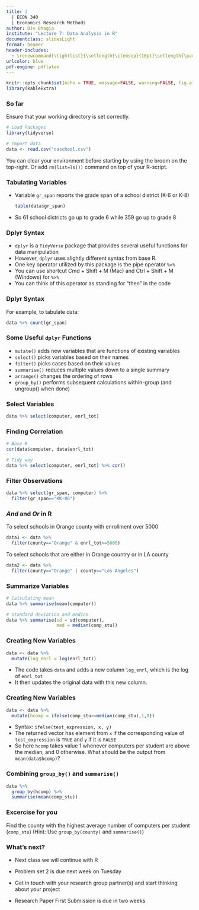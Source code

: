 ```yaml
---
title: |
  | ECON 340  
  | Economics Research Methods
author: Div Bhagia 
institute: "Lecture 7: Data Analysis in R"
documentclass: slidesLight
format: beamer
header-includes:
  - \renewcommand{\tightlist}{\setlength{\itemsep}{10pt}\setlength{\parskip}{0pt}}
urlcolor: blue
pdf-engine: pdflatex
---
```


```r
knitr::opts_chunk$set(echo = TRUE, message=FALSE, warning=FALSE, fig.align="center")
library(kableExtra)
```

### So far

Ensure that your working directory is set correctly.

```r
# Load Packages
library(tidyverse)

# Import data
data <- read.csv("caschool.csv")
```

You can clear your environment before starting by using the broom on the top-right. Or add `rm(list=ls())` command on top of your R-script.

### Tabulating Variables

-   Variable `gr_span` reports the grade span of a school district (K-6 or K-8)

    ```r
    table(data$gr_span)
    ```

-   So 61 school districts go up to grade 6 while 359 go up to grade 8

### Dplyr Syntax

-   `dplyr` is a `TidyVerse` package that provides several useful functions for data manipulation
-   However, `dplyr` uses slightly different syntax from base R.
-   One key operator utilized by this package is the pipe operator `%>%`
-   You can use shortcut Cmd + Shift + M (Mac) and Ctrl + Shift + M (Windows) for `%>%`
-   You can think of this operator as standing for "then" in the code

### Dplyr Syntax

For example, to tabulate data:

```r
data %>% count(gr_span)
```

### Some Useful `dplyr` Functions

-   `mutate()` adds new variables that are functions of existing variables
-   `select()` picks variables based on their names
-   `filter()` picks cases based on their values
-   `summarise()` reduces multiple values down to a single summary
-   `arrange()` changes the ordering of rows
-   `group_by()` performs subsequent calculations within-group (and ungroup() when done)

### Select Variables

```r
data %>% select(computer, enrl_tot)
```

### Finding Correlation

```r
# Base R
cor(data$computer, data$enrl_tot)
```

```r
# Tidy way
data %>% select(computer, enrl_tot) %>% cor() 
```

### Filter Observations

```r
data %>% select(gr_span, computer) %>% 
  filter(gr_span=="KK-06")  
```

### *And* and *Or* in R

To select schools in Orange county with enrollment over 5000

```r
data1 <- data %>% 
  filter(county=="Orange" & enrl_tot>=5000)
```

To select schools that are either in Orange country or in LA county

```r
data2 <- data %>% 
  filter(county=="Orange" | county=="Los Angeles")
```

### Summarize Variables

```r
# Calculating mean
data %>% summarise(mean(computer))

# Standard deviation and median
data %>% summarise(sd = sd(computer), 
                   med = median(comp_stu))
```

### Creating New Variables

```r
data <- data %>% 
  mutate(log_enrl = log(enrl_tot))
```

-   The code takes `data` and adds a new column `log_enrl`, which is the log of `enrl_tot`
-   It then updates the original data with this new column.

### Creating New Variables

```r
data <- data %>% 
  mutate(hcomp = ifelse(comp_stu>=median(comp_stu),1,0))
```

-   Syntax: `ifelse(test_expression, x, y)`
-   The returned vector has element from `x` if the corresponding value of `test_expression` is `TRUE` and `y` if it is `FALSE`
-   So here `hcomp` takes value 1 whenever computers per student are above the median, and 0 otherwise. What should be the output from `mean(data$hcomp)`?

### Combining `group_by()` and `summarise()`

```r
data %>% 
  group_by(hcomp) %>% 
  summarise(mean(comp_stu))
```

### Excercise for you

Find the county with the highest average number of computers per student (`comp_stu`) (Hint: Use `group_by(county)` and `summarise()`)

### What's next?

-   Next class we will continue with R

-   Problem set 2 is due next week on Tuesday

-   Get in touch with your research group partner(s) and start thinking about your project

-   Research Paper First Submission is due in two weeks